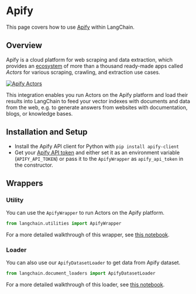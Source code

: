 # Apify

This page covers how to use [Apify](https://apify.com) within LangChain.

## Overview

Apify is a cloud platform for web scraping and data extraction,
which provides an [ecosystem](https://apify.com/store) of more than a thousand
ready-made apps called *Actors* for various scraping, crawling, and extraction use cases.

[![Apify Actors](../../_static/ApifyActors.png)](https://apify.com/store)

This integration enables you run Actors on the Apify platform and load their results into LangChain to feed your vector
indexes with documents and data from the web, e.g. to generate answers from websites with documentation,
blogs, or knowledge bases.


## Installation and Setup

- Install the Apify API client for Python with `pip install apify-client`
- Get your [Apify API token](https://console.apify.com/account/integrations) and either set it as
  an environment variable (`APIFY_API_TOKEN`) or pass it to the `ApifyWrapper` as `apify_api_token` in the constructor.


## Wrappers

### Utility

You can use the `ApifyWrapper` to run Actors on the Apify platform.

```python
from langchain.utilities import ApifyWrapper
```

For a more detailed walkthrough of this wrapper, see [this notebook](/docs/modules/agents/tools/integrations/apify.html).


### Loader

You can also use our `ApifyDatasetLoader` to get data from Apify dataset.

```python
from langchain.document_loaders import ApifyDatasetLoader
```

For a more detailed walkthrough of this loader, see [this notebook](/docs/modules/data_connection/document_loaders/integrations/apify_dataset.html).
